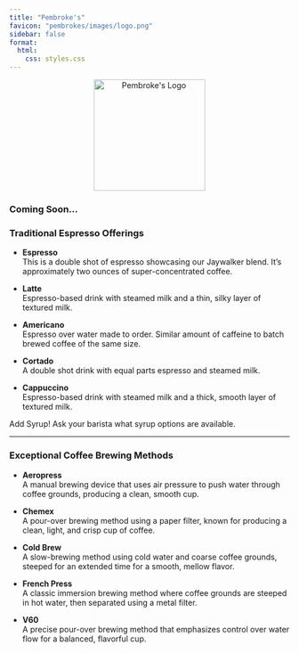 ```yaml
---
title: "Pembroke's"
favicon: "pembrokes/images/logo.png"
sidebar: false
format:
  html:
    css: styles.css
---
```


::: {style="text-align: center;"}
<img src="pembrokes/images/logo.png" alt="Pembroke&apos;s Logo" width="200"/>
:::

### Coming Soon...

### Traditional Espresso Offerings

-   **Espresso**\
    This is a double shot of espresso showcasing our Jaywalker blend. It's approximately two ounces of super-concentrated coffee.

-   **Latte**\
    Espresso-based drink with steamed milk and a thin, silky layer of textured milk.

-   **Americano**\
    Espresso over water made to order. Similar amount of caffeine to batch brewed coffee of the same size.

-   **Cortado**\
    A double shot drink with equal parts espresso and steamed milk.

-   **Cappuccino**\
    Espresso-based drink with steamed milk and a thick, smooth layer of textured milk.

Add Syrup! Ask your barista what syrup options are available.

------------------------------------------------------------------------

### Exceptional Coffee Brewing Methods

-   **Aeropress**\
    A manual brewing device that uses air pressure to push water through coffee grounds, producing a clean, smooth cup.

-   **Chemex**\
    A pour-over brewing method using a paper filter, known for producing a clean, light, and crisp cup of coffee.

-   **Cold Brew**\
    A slow-brewing method using cold water and coarse coffee grounds, steeped for an extended time for a smooth, mellow flavor.

-   **French Press**\
    A classic immersion brewing method where coffee grounds are steeped in hot water, then separated using a metal filter.

-   **V60**\
    A precise pour-over brewing method that emphasizes control over water flow for a balanced, flavorful cup.
